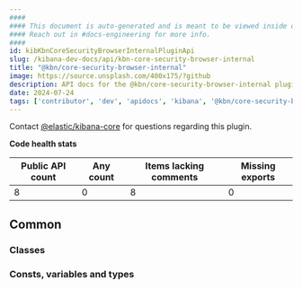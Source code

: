 ```yaml
---
####
#### This document is auto-generated and is meant to be viewed inside our experimental, new docs system.
#### Reach out in #docs-engineering for more info.
####
id: kibKbnCoreSecurityBrowserInternalPluginApi
slug: /kibana-dev-docs/api/kbn-core-security-browser-internal
title: "@kbn/core-security-browser-internal"
image: https://source.unsplash.com/400x175/?github
description: API docs for the @kbn/core-security-browser-internal plugin
date: 2024-07-24
tags: ['contributor', 'dev', 'apidocs', 'kibana', '@kbn/core-security-browser-internal']
---
```




Contact [@elastic/kibana-core](https://github.com/orgs/elastic/teams/kibana-core) for questions regarding this plugin.

**Code health stats**

| Public API count  | Any count | Items lacking comments | Missing exports |
|-------------------|-----------|------------------------|-----------------|
| 8 | 0 | 8 | 0 |

## Common

### Classes
<DocDefinitionList data={kbnCoreSecurityBrowserInternalObj.common.classes}/>

### Consts, variables and types
<DocDefinitionList data={kbnCoreSecurityBrowserInternalObj.common.misc}/>

